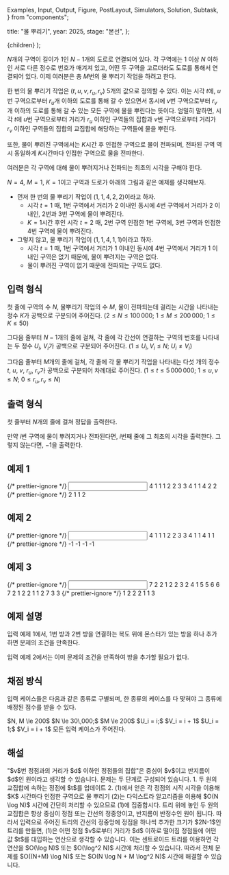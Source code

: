   Examples,
  Input,
  Output,
  Figure,
  PostLayout,
  Simulators,
  Solution,
  Subtask,
} from "components";

  title: "물 뿌리기",
  year: 2025,
  stage: "본선",
};

  <PostLayout meta={meta}>{children}</PostLayout>
);

$N$개의 구역이 길이가 $1$인 $N - 1$개의 도로로 연결되어 있다.
각 구역에는 $1$ 이상 $N$ 이하인 서로 다른 정수로 번호가 매겨져 있고,
어떤 두 구역을 고르더라도 도로를 통해서 연결되어 있다.
이제 여러분은 총 $M$번의 물 뿌리기 작업을 하려고 한다.

한 번의 물 뿌리기 작업은 $(t, u, v, r_u, r_v)$
$5$개의 값으로 정의할 수 있다.
이는 시각 $t$에, $u$번 구역으로부터 $r_u$개 이하의 도로를 통해 갈 수 있으면서
동시에 $v$번 구역으로부터 $r_v$개 이하의 도로를 통해 갈 수 있는
모든 구역에 물을 뿌린다는 뜻이다.
엄밀히 말하면, 시각 $t$에 $u$번 구역으로부터
거리가 $r_u$ 이하인 구역들의 집합과
$v$번 구역으로부터 거리가 $r_v$ 이하인 구역들의 집합의
교집합에 해당하는 구역들에 물을 뿌린다.

또한, 물이 뿌려진 구역에서는 $K$시간 후 인접한 구역으로 물이 전파되며,
전파된 구역 역시 동일하게 $K$시간마다 인접한 구역으로 물을 전파한다.

여러분은 각 구역에 대해 물이 뿌려지거나 전파되는 최초의 시각을 구해야 한다.

$N = 4$, $M = 1$, $K = 1$이고
구역과 도로가 아래의 그림과 같은 예제를 생각해보자.

<div style={{ display: "flex" }}>
  <Figure
    src="/2025/f-6-3a6c1b65-e7a3-4abf-9a6c-ac8b1476a37e.png"
    width={240}
  />
</div>

 
* 먼저 한 번의 물 뿌리기 작업이 $(1, 1, 4, 2, 2)$이라고 하자. 
  * 시각 $t = 1$ 때, $1$번 구역에서 거리가 $2$ 이내인 동시에
  $4$번 구역에서 거리가 $2$ 이내인, $2$번과 $3$번 구역에 물이 뿌려진다. 
  * $K = 1$시간 후인 시각 $t=2$ 때, $2$번 구역 인접한 $1$번 구역에,
  $3$번 구역과 인접한 $4$번 구역에 물이 뿌려진다.
* 그렇지 않고, 물 뿌리기 작업이 $(1, 1, 4, 1, 1)$이라고 하자. 
  * 시각 $t = 1$ 때, $1$번 구역에서 거리가 $1$ 이내인 동시에
  $4$번 구역에서 거리가 $1$ 이내인 구역은 없기 때문에,
  물이 뿌려지는 구역은 없다.
  * 물이 뿌려진 구역이 없기 때문에 전파되는 구역도 없다. 

## 입력 형식

첫 줄에 구역의 수 $N$, 물뿌리기 작업의 수 $M$,
물이 전파되는데 걸리는 시간을 나타내는 정수 $K$가
공백으로 구분되어 주어진다.
($2 \le N \le 100\,000;$
$1 \le M \le 200\,000;$
$1 \le K \le 50$)
 
그다음 줄부터 $N - 1$개의 줄에 걸쳐,
각 줄에 각 간선이 연결하는 구역의 번호를 나타내는 두 정수
$U_i$, $V_i$가 공백으로 구분되어 주어진다.
($1 \le U_i, V_i \le N;$ $U_i \ne V_i$)

그다음 줄부터 $M$개의 줄에 걸쳐,
각 줄에 각 물 뿌리기 작업을 나타내는 다섯 개의 정수
$t$, $u$, $v$, $r_u$, $r_v$가 공백으로 구분되어 차례대로 주어진다.
($1 \le t \le 5\,000\,000;$
$1 \le u, v \le N;$
$0 \le r_u, r_v \le N$)
 
## 출력 형식

첫 줄부터 $N$개의 줄에 걸쳐 정답을 출력한다.

만약 $i$번 구역에 물이 뿌려지거나 전파된다면,
$i$번째 줄에 그 최초의 시각을 출력한다.
그렇지 않는다면, $-1$을 출력한다.


## 예제 1

<Examples>
  {/* prettier-ignore */}
  <Input>
4 1 1
1 2
2 3
3 4
1 1 4 2 2
  </Input>
  {/* prettier-ignore */}
  <Output>
2
1
1
2
  </Output>
</Examples>

## 예제 2

<Examples>
  {/* prettier-ignore */}
  <Input>
4 1 1
1 2
2 3
3 4
1 1 4 1 1
  </Input>
  {/* prettier-ignore */}
  <Output>
-1
-1
-1
-1
  </Output>
</Examples>

## 예제 3

<Examples>
  {/* prettier-ignore */}
  <Input>
7 2 2
1 2
2 3
2 4
1 5
5 6
6 7
2 1 2 2 1
1 2 7 3 3
  </Input>
  {/* prettier-ignore */}
  <Output>
1
2
2
2
1
1
3
  </Output>
</Examples>

## 예제 설명

입력 예제 1에서,
$1$번 방과 $2$번 방을 연결하는 복도 위에 몬스터가 있는 방을 하나 추가하면
문제의 조건을 만족한다.

입력 예제 2에서는 이미 문제의 조건을 만족하여 방을 추가할 필요가 없다.

## 채점 방식

입력 케이스들은 다음과 같은 종류로 구별되며, 한 종류의 케이스를 다 맞혀야 그 종류에 배정된 점수를 받을 수 있다.

<Subtask index={1} score={6}>
  $N, M \le 200$
</Subtask>
<Subtask index={2} score={10}>
  $N \le 30\,000;$ $M \le 200$
</Subtask>
<Subtask index={3} score={11}>
  $U_i = i;$ $V_i = i + 1$
</Subtask>
<Subtask index={4} score={17}>
  $U_i = 1;$ $V_i = i + 1$
</Subtask>
<Subtask index={5} score={56}>
  모든 입력 케이스가 주어진다.
</Subtask>

## 해설

<Solution>
"$v$번 정점과의 거리가 $d$ 이하인 정점들의 집합"은 중심이 $v$이고 반지름이 $d$인 원이라고 생각할 수 있습니다.
문제는 두 단계로 구성되어 있습니다.
1. 두 원의 교집합에 속하는 정점에 $t$를 업데이트
2. (1)에서 얻은 각 정점의 시작 시각을 이용해 $K$ 시간마다 인접한 구역으로 물 뿌리기
(2)는 다익스트라 알고리즘을 이용해 $O(N \log N)$ 시간에 간단히 처리할 수 있으므로 (1)에 집중합시다.
트리 위에 놓인 두 원의 교집합은 항상 중심이 정점 또는 간선의 정중앙이고, 반지름이 반정수인 원이 됩니다. 따라서 입력으로 주어진 트리의 간선의 정중앙에 정점을 하나씩 추가한 크기가 $2N-1$인 트리를 만들면, (1)은 어떤 정점 $v$로부터 거리가 $d$ 이하로 떨어짐 정점들에 어떤 값 $t$를 대입하는 연산으로 생각할 수 있습니다. 이는 센트로이드 트리를 이용하면 각 연산을 $O(\log N)$ 또는 $O(\log^2 N)$ 시간에 처리할 수 있습니다.
따라서 전체 문제를 $O((N+M) \log N)$ 또는 $O(N \log N + M \log^2 N)$ 시간에 해결할 수 있습니다.
</Solution>
